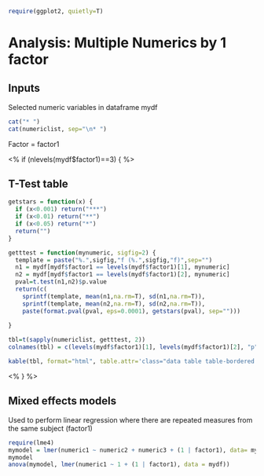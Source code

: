 ```r
require(ggplot2, quietly=T)
```

# Analysis: Multiple Numerics by 1 factor

## Inputs

Selected numeric variables in dataframe mydf
```r
cat("* ")
cat(numericlist, sep="\n* ")
```

Factor = factor1

<% if (nlevels(mydf$factor1)==3) { %>

## T-Test table

```r

getstars = function(x) {
  if (x<0.001) return("***")
  if (x<0.01) return("**")
  if (x<0.05) return("*")
  return("")
}

getttest = function(mynumeric, sigfig=2) {
  template = paste("%.",sigfig,"f (%.",sigfig,"f)",sep="")
  n1 = mydf[mydf$factor1 == levels(mydf$factor1)[1], mynumeric]
  n2 = mydf[mydf$factor1 == levels(mydf$factor1)[2], mynumeric]
  pval=t.test(n1,n2)$p.value
  return(c(
    sprintf(template, mean(n1,na.rm=T), sd(n1,na.rm=T)),
    sprintf(template, mean(n2,na.rm=T), sd(n2,na.rm=T)),
    paste(format.pval(pval, eps=0.0001), getstars(pval), sep="")))
  
}

tbl=t(sapply(numericlist, getttest, 2))
colnames(tbl) = c(levels(mydf$factor1)[1], levels(mydf$factor1)[2], "p")

kable(tbl, format="html", table.attr='class="data table table-bordered table-condensed"')
```

<% } %>

## Mixed effects models

Used to perform linear regression where there are repeated measures from the same subject (factor1)

```r
require(lme4)
mymodel = lmer(numeric1 ~ numeric2 + numeric3 + (1 | factor1), data= mydf)
mymodel
anova(mymodel, lmer(numeric1 ~ 1 + (1 | factor1), data = mydf))
```

